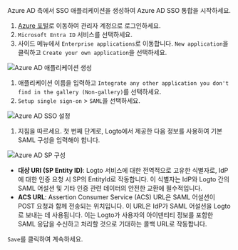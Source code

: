 
Azure AD 측에서 SSO 애플리케이션을 생성하여 Azure AD SSO 통합을 시작하세요.

1. [Azure 포털](https://portal.azure.com/)로 이동하여 관리자 계정으로 로그인하세요.
2. `Microsoft Entra ID` 서비스를 선택하세요.
3. 사이드 메뉴에서 `Enterprise applications`로 이동합니다. `New application`을 클릭하고 `Create your own application`을 선택하세요.

<img src={azureAdCreateApplicationImage} alt="Azure AD 애플리케이션 생성" />

1. 애플리케이션 이름을 입력하고 `Integrate any other application you don't find in the gallery (Non-gallery)`를 선택하세요.
2. `Setup single sign-on` > `SAML`을 선택하세요.

<img src={azureAdSetUpSingleSignOnImage} alt="Azure AD SSO 설정" />

1. 지침을 따르세요. 첫 번째 단계로, Logto에서 제공한 다음 정보를 사용하여 기본 SAML 구성을 입력해야 합니다.

<img src={azureAdSpConfigImage} alt="Azure AD SP 구성" />

- **대상 URI (SP Entity ID)**: Logto 서비스에 대한 전역적으로 고유한 식별자로, IdP에 대한 인증 요청 시 SP의 EntityId로 작동합니다. 이 식별자는 IdP와 Logto 간의 SAML 어설션 및 기타 인증 관련 데이터의 안전한 교환에 필수적입니다.
- **ACS URL**: Assertion Consumer Service (ACS) URL은 SAML 어설션이 POST 요청과 함께 전송되는 위치입니다. 이 URL은 IdP가 SAML 어설션을 Logto로 보내는 데 사용됩니다. 이는 Logto가 사용자의 아이덴티티 정보를 포함한 SAML 응답을 수신하고 처리할 것으로 기대하는 콜백 URL로 작동합니다.

`Save`를 클릭하여 계속하세요.
